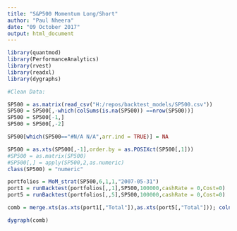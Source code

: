 ```yaml
---
title: "S&P500 Momentum Long/Short"
author: "Paul Nheera"
date: "09 October 2017"
output: html_document
---
```


```r
library(quantmod)
library(PerformanceAnalytics)
library(rvest)
library(readxl)
library(dygraphs)
```


```r
#Clean Data:

SP500 = as.matrix(read_csv("H:/repos/backtest_models/SP500.csv"))
SP500 = SP500[,-which(colSums(is.na(SP500)) ==nrow(SP500))]
SP500 = SP500[-1,]
SP500 = SP500[,-2]

SP500[which(SP500=="#N/A N/A",arr.ind = TRUE)] = NA

SP500 = as.xts(SP500[,-1],order.by = as.POSIXct(SP500[,1]))
#SP500 = as.matrix(SP500)
#SP500[,] = apply(SP500,2,as.numeric)
class(SP500) = "numeric"
```


```r
portfolios = MoM_strat(SP500,6,1,1,"2007-05-31")
port1 = runBacktest(portfolios[,,1],SP500,100000,cashRate = 0,Cost=0)
port5 = runBacktest(portfolios[,,5],SP500,100000,cashRate = 0,Cost=0)

comb = merge.xts(as.xts(port1[,"Total"]),as.xts(port5[,"Total"])); colnames(comb) = c("Long","Short")

dygraph(comb)



```

